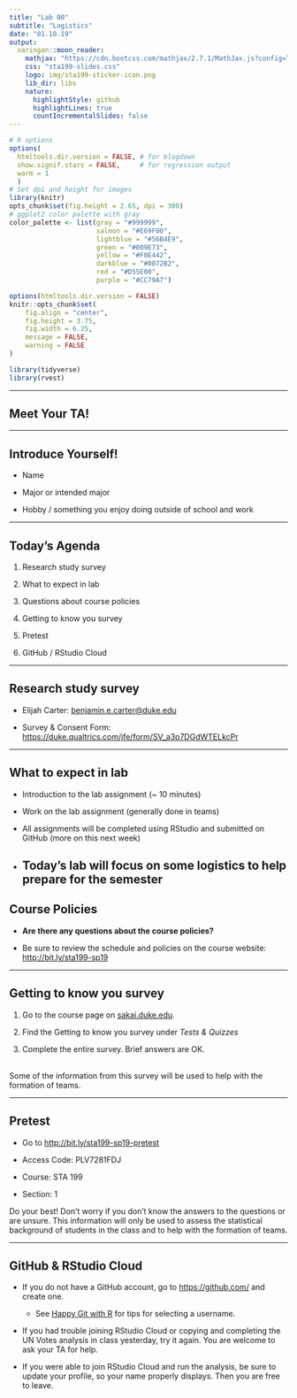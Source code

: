 ```yaml
---
title: "Lab 00"
subtitle: "Logistics"
date: "01.10.19"
output:
  xaringan::moon_reader:
    mathjax: "https://cdn.bootcss.com/mathjax/2.7.1/MathJax.js?config=TeX-MML-AM_HTMLorMML"
    css: "sta199-slides.css"
    logo: img/sta199-sticker-icon.png
    lib_dir: libs
    nature:
      highlightStyle: github
      highlightLines: true
      countIncrementalSlides: false
---
```


```r
# R options
options(
  htmltools.dir.version = FALSE, # for blogdown
  show.signif.stars = FALSE,     # for regression output
  warm = 1
  )
# Set dpi and height for images
library(knitr)
opts_chunk$set(fig.height = 2.65, dpi = 300) 
# ggplot2 color palette with gray
color_palette <- list(gray = "#999999", 
                      salmon = "#E69F00", 
                      lightblue = "#56B4E9", 
                      green = "#009E73", 
                      yellow = "#F0E442", 
                      darkblue = "#0072B2", 
                      red = "#D55E00", 
                      purple = "#CC79A7")

options(htmltools.dir.version = FALSE)
knitr::opts_chunk$set(
	fig.align = "center",
	fig.height = 3.75,
	fig.width = 6.25,
	message = FALSE,
	warning = FALSE
)
```

```r
library(tidyverse)
library(rvest)
```

---

## Meet Your TA!

---

## Introduce Yourself!

- Name

- Major or intended major

- Hobby / something you enjoy doing outside of school and work

---

## Today's Agenda

1. Research study survey

2. What to expect in lab

3. Questions about course policies

4. Getting to know you survey

5. Pretest

6. GitHub / RStudio Cloud

---

## Research study survey

- Elijah Carter: [benjamin.e.carter@duke.edu](mailto:benjamin.e.carter@duke.edu)

- Survey & Consent Form: [https://duke.qualtrics.com/jfe/form/SV_a3o7DGdWTELkcPr](https://duke.qualtrics.com/jfe/form/SV_a3o7DGdWTELkcPr)

---

## What to expect in lab

- Introduction to the lab assignment (~ 10 minutes)

- Work on the lab assignment (generally done in teams)

- All assignments will be completed using RStudio and submitted on GitHub (more on this next week)

- Today's lab will focus on some logistics to help prepare for the semester
---

## Course Policies

- **Are there any questions about the course policies?**

- Be sure to review the schedule and policies on the course website: [http://bit.ly/sta199-sp19](http://bit.ly/sta199-sp19)

---

## Getting to know you survey

1. Go to the course page on [sakai.duke.edu](https://sakai.duke.edu/). 

2. Find the Getting to know you survey under *Tests & Quizzes* 

3. Complete the entire survey. Brief answers are OK. 
<br><br>

Some of the information from this survey will be used to help with the formation of teams.

---

## Pretest

- Go to [http://bit.ly/sta199-sp19-pretest](http://bit.ly/sta199-sp19-pretest)

- Access Code: PLV7281FDJ

- Course: STA 199

- Section: 1

Do your best! Don't worry if you don't know the answers to the questions or are unsure. This information will only be used to assess the statistical background of students in the class and to help with the formation of teams.

---

## GitHub & RStudio Cloud

- If you do not have a GitHub account, go to [https://github.com/](https://github.com/) and create one. 
    - See [Happy Git with R](https://happygitwithr.com/github-acct.html#username-advice) for tips for selecting a username.
    
- If you had trouble joining RStudio Cloud or copying and completing the UN Votes analysis in class yesterday, try it again. You are welcome to ask your TA for help.

- If you were able to join RStudio Cloud and run the analysis, be sure to update your profile, so your name properly displays. Then you are free to leave.

